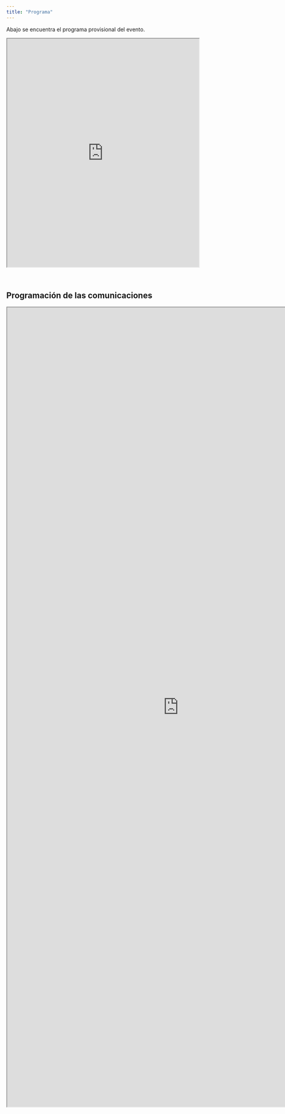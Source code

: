 ```yaml
---
title: "Programa"
---
```


Abajo se encuentra el programa provisional del evento.

<iframe src="https://docs.google.com/spreadsheets/d/e/2PACX-1vS4Aa-z6_SFoM2knC0cbxk9FfrV4UsinAaBJ5p-XRyYGSUEBihHt7F8TM9Ls4_QFv7LK_yE8XJJDGqL/pubhtml?gid=1015468497&amp;single=true&amp;widget=true&amp;headers=false" style="width: 100%; height: 600px;"></iframe>

<br>

## Programación de las comunicaciones

<iframe src="https://rdaymedellin.github.io/documentos/Programacion_comunicaciones.pdf" height="2100" width="900"></iframe>